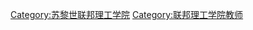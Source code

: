 {{catmore|苏黎世联邦理工学院}}
{{Commonscat|ETH Zurich faculty}}

[[Category:苏黎世联邦理工学院|Category:苏黎世联邦理工学院]]
[[Category:联邦理工学院教师|Category:联邦理工学院教师]]